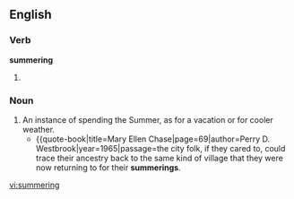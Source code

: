 
==English==

===Verb===
'''summering'''

# {{present participle of|[[summer]]}} 

===Noun===
{{en-noun}}

# An instance of spending the Summer, as for a vacation or for cooler weather.
#*{{quote-book|title=Mary Ellen Chase‎|page=69|author=Perry D. Westbrook|year=1965|passage=the city folk, if they cared to, could trace their ancestry back to the same kind of village that they were now returning to for their '''summerings'''.

[[vi:summering]]
